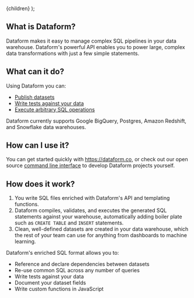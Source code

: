 
  <Documentation title="Dataform core concepts">{children}</Documentation>
);

## What is Dataform?

Dataform makes it easy to manage complex SQL pipelines in your data warehouse. Dataform's powerful API enables you to power large, complex data transformations with just a few simple statements.

## What can it do?

Using Dataform you can:

- [Publish datasets](/guides/tables)
- [Write tests against your data](/guides/assertions)
- [Execute arbitrary SQL operations](/guides/operations)

Dataform currently supports Google BigQuery, Postgres, Amazon Redshift, and Snowflake data warehouses.

## How can I use it?

You can get started quickly with https://dataform.co, or check out our open source [command line interface](/guides/command-line-interface) to develop Dataform projects yourself.

## How does it work?

1. You write SQL files enriched with Dataform's API and templating functions.
2. Dataform compiles, validates, and executes the generated SQL statements against your warehouse, automatically adding boiler plate such as `CREATE TABLE` and `INSERT` statements.
3. Clean, well-defined datasets are created in your data warehouse, which the rest of your team can use for anything from dashboards to machine learning.

Dataform's enriched SQL format allows you to:

- Reference and declare dependencies between datasets
- Re-use common SQL across any number of queries
- Write tests against your data
- Document your dataset fields
- Write custom functions in JavaScript
